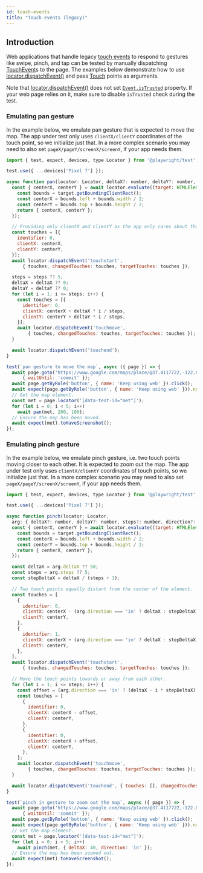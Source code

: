```yaml
---
id: touch-events
title: "Touch events (legacy)"
---
```


## Introduction

Web applications that handle legacy [touch events](https://developer.mozilla.org/en-US/docs/Web/API/Touch_events) to respond to gestures like swipe, pinch, and tap can be tested by manually dispatching [TouchEvent](https://developer.mozilla.org/en-US/docs/Web/API/TouchEvent/TouchEvent)s to the page. The examples below demonstrate how to use [locator.dispatchEvent()](/api/class-locator.mdx#locator-dispatch-event) and pass [Touch](https://developer.mozilla.org/en-US/docs/Web/API/Touch) points as arguments.

Note that [locator.dispatchEvent()](/api/class-locator.mdx#locator-dispatch-event) does not set [`Event.isTrusted`](https://developer.mozilla.org/en-US/docs/Web/API/Event/isTrusted) property. If your web page relies on it, make sure to disable `isTrusted` check during the test.

### Emulating pan gesture

In the example below, we emulate pan gesture that is expected to move the map. The app under test only uses `clientX/clientY` coordinates of the touch point, so we initialize just that. In a more complex scenario you may need to also set `pageX/pageY/screenX/screenY`, if your app needs them.

```js
import { test, expect, devices, type Locator } from '@playwright/test';

test.use({ ...devices['Pixel 7'] });

async function pan(locator: Locator, deltaX?: number, deltaY?: number, steps?: number) {
  const { centerX, centerY } = await locator.evaluate((target: HTMLElement) => {
    const bounds = target.getBoundingClientRect();
    const centerX = bounds.left + bounds.width / 2;
    const centerY = bounds.top + bounds.height / 2;
    return { centerX, centerY };
  });

  // Providing only clientX and clientY as the app only cares about those.
  const touches = [{
    identifier: 0,
    clientX: centerX,
    clientY: centerY,
  }];
  await locator.dispatchEvent('touchstart',
      { touches, changedTouches: touches, targetTouches: touches });

  steps = steps ?? 5;
  deltaX = deltaX ?? 0;
  deltaY = deltaY ?? 0;
  for (let i = 1; i <= steps; i++) {
    const touches = [{
      identifier: 0,
      clientX: centerX + deltaX * i / steps,
      clientY: centerY + deltaY * i / steps,
    }];
    await locator.dispatchEvent('touchmove',
        { touches, changedTouches: touches, targetTouches: touches });
  }

  await locator.dispatchEvent('touchend');
}

test(`pan gesture to move the map`, async ({ page }) => {
  await page.goto('https://www.google.com/maps/place/@37.4117722,-122.0713234,15z',
      { waitUntil: 'commit' });
  await page.getByRole('button', { name: 'Keep using web' }).click();
  await expect(page.getByRole('button', { name: 'Keep using web' })).not.toBeVisible();
  // Get the map element.
  const met = page.locator('[data-test-id="met"]');
  for (let i = 0; i < 5; i++)
    await pan(met, 200, 100);
  // Ensure the map has been moved.
  await expect(met).toHaveScreenshot();
});
```

### Emulating pinch gesture

In the example below, we emulate pinch gesture, i.e. two touch points moving closer to each other. It is expected to zoom out the map. The app under test only uses `clientX/clientY` coordinates of touch points, so we initialize just that. In a more complex scenario you may need to also set `pageX/pageY/screenX/screenY`, if your app needs them.

```js
import { test, expect, devices, type Locator } from '@playwright/test';

test.use({ ...devices['Pixel 7'] });

async function pinch(locator: Locator,
  arg: { deltaX?: number, deltaY?: number, steps?: number, direction?: 'in' | 'out' }) {
  const { centerX, centerY } = await locator.evaluate((target: HTMLElement) => {
    const bounds = target.getBoundingClientRect();
    const centerX = bounds.left + bounds.width / 2;
    const centerY = bounds.top + bounds.height / 2;
    return { centerX, centerY };
  });

  const deltaX = arg.deltaX ?? 50;
  const steps = arg.steps ?? 5;
  const stepDeltaX = deltaX / (steps + 1);

  // Two touch points equally distant from the center of the element.
  const touches = [
    {
      identifier: 0,
      clientX: centerX - (arg.direction === 'in' ? deltaX : stepDeltaX),
      clientY: centerY,
    },
    {
      identifier: 1,
      clientX: centerX + (arg.direction === 'in' ? deltaX : stepDeltaX),
      clientY: centerY,
    },
  ];
  await locator.dispatchEvent('touchstart',
      { touches, changedTouches: touches, targetTouches: touches });

  // Move the touch points towards or away from each other.
  for (let i = 1; i <= steps; i++) {
    const offset = (arg.direction === 'in' ? (deltaX - i * stepDeltaX) : (stepDeltaX * (i + 1)));
    const touches = [
      {
        identifier: 0,
        clientX: centerX - offset,
        clientY: centerY,
      },
      {
        identifier: 0,
        clientX: centerX + offset,
        clientY: centerY,
      },
    ];
    await locator.dispatchEvent('touchmove',
        { touches, changedTouches: touches, targetTouches: touches });
  }

  await locator.dispatchEvent('touchend', { touches: [], changedTouches: [], targetTouches: [] });
}

test(`pinch in gesture to zoom out the map`, async ({ page }) => {
  await page.goto('https://www.google.com/maps/place/@37.4117722,-122.0713234,15z',
      { waitUntil: 'commit' });
  await page.getByRole('button', { name: 'Keep using web' }).click();
  await expect(page.getByRole('button', { name: 'Keep using web' })).not.toBeVisible();
  // Get the map element.
  const met = page.locator('[data-test-id="met"]');
  for (let i = 0; i < 5; i++)
    await pinch(met, { deltaX: 40, direction: 'in' });
  // Ensure the map has been zoomed out.
  await expect(met).toHaveScreenshot();
});
```


[Accessibility]: /api/class-accessibility.mdx "Accessibility"
[Android]: /api/class-android.mdx "Android"
[AndroidDevice]: /api/class-androiddevice.mdx "AndroidDevice"
[AndroidInput]: /api/class-androidinput.mdx "AndroidInput"
[AndroidSocket]: /api/class-androidsocket.mdx "AndroidSocket"
[AndroidWebView]: /api/class-androidwebview.mdx "AndroidWebView"
[APIRequest]: /api/class-apirequest.mdx "APIRequest"
[APIRequestContext]: /api/class-apirequestcontext.mdx "APIRequestContext"
[APIResponse]: /api/class-apiresponse.mdx "APIResponse"
[APIResponseAssertions]: /api/class-apiresponseassertions.mdx "APIResponseAssertions"
[Browser]: /api/class-browser.mdx "Browser"
[BrowserContext]: /api/class-browsercontext.mdx "BrowserContext"
[BrowserServer]: /api/class-browserserver.mdx "BrowserServer"
[BrowserType]: /api/class-browsertype.mdx "BrowserType"
[CDPSession]: /api/class-cdpsession.mdx "CDPSession"
[Clock]: /api/class-clock.mdx "Clock"
[ConsoleMessage]: /api/class-consolemessage.mdx "ConsoleMessage"
[Coverage]: /api/class-coverage.mdx "Coverage"
[Dialog]: /api/class-dialog.mdx "Dialog"
[Download]: /api/class-download.mdx "Download"
[Electron]: /api/class-electron.mdx "Electron"
[ElectronApplication]: /api/class-electronapplication.mdx "ElectronApplication"
[ElementHandle]: /api/class-elementhandle.mdx "ElementHandle"
[FileChooser]: /api/class-filechooser.mdx "FileChooser"
[Frame]: /api/class-frame.mdx "Frame"
[FrameLocator]: /api/class-framelocator.mdx "FrameLocator"
[GenericAssertions]: /api/class-genericassertions.mdx "GenericAssertions"
[JSHandle]: /api/class-jshandle.mdx "JSHandle"
[Keyboard]: /api/class-keyboard.mdx "Keyboard"
[Locator]: /api/class-locator.mdx "Locator"
[LocatorAssertions]: /api/class-locatorassertions.mdx "LocatorAssertions"
[Logger]: /api/class-logger.mdx "Logger"
[Mouse]: /api/class-mouse.mdx "Mouse"
[Page]: /api/class-page.mdx "Page"
[PageAssertions]: /api/class-pageassertions.mdx "PageAssertions"
[Playwright]: /api/class-playwright.mdx "Playwright"
[PlaywrightAssertions]: /api/class-playwrightassertions.mdx "PlaywrightAssertions"
[Request]: /api/class-request.mdx "Request"
[Response]: /api/class-response.mdx "Response"
[Route]: /api/class-route.mdx "Route"
[Selectors]: /api/class-selectors.mdx "Selectors"
[SnapshotAssertions]: /api/class-snapshotassertions.mdx "SnapshotAssertions"
[TimeoutError]: /api/class-timeouterror.mdx "TimeoutError"
[Touchscreen]: /api/class-touchscreen.mdx "Touchscreen"
[Tracing]: /api/class-tracing.mdx "Tracing"
[Video]: /api/class-video.mdx "Video"
[WebError]: /api/class-weberror.mdx "WebError"
[WebSocket]: /api/class-websocket.mdx "WebSocket"
[WebSocketRoute]: /api/class-websocketroute.mdx "WebSocketRoute"
[Worker]: /api/class-worker.mdx "Worker"
[Fixtures]: /api/class-fixtures.mdx "Fixtures"
[FullConfig]: /api/class-fullconfig.mdx "FullConfig"
[FullProject]: /api/class-fullproject.mdx "FullProject"
[Location]: /api/class-location.mdx "Location"
[Test]: /api/class-test.mdx "Test"
[TestConfig]: /api/class-testconfig.mdx "TestConfig"
[TestInfo]: /api/class-testinfo.mdx "TestInfo"
[TestInfoError]: /api/class-testinfoerror.mdx "TestInfoError"
[TestOptions]: /api/class-testoptions.mdx "TestOptions"
[TestProject]: /api/class-testproject.mdx "TestProject"
[TestStepInfo]: /api/class-teststepinfo.mdx "TestStepInfo"
[WorkerInfo]: /api/class-workerinfo.mdx "WorkerInfo"
[Reporter]: /api/class-reporter.mdx "Reporter"
[Suite]: /api/class-suite.mdx "Suite"
[TestCase]: /api/class-testcase.mdx "TestCase"
[TestError]: /api/class-testerror.mdx "TestError"
[TestResult]: /api/class-testresult.mdx "TestResult"
[TestStep]: /api/class-teststep.mdx "TestStep"
[Element]: https://developer.mozilla.org/en-US/docs/Web/API/element "Element"
[EvaluationArgument]: /evaluating.mdx#evaluation-argument "EvaluationArgument"
[Promise]: https://developer.mozilla.org/en-US/docs/Web/JavaScript/Reference/Global_Objects/Promise "Promise"
[iterator]: https://developer.mozilla.org/en-US/docs/Web/JavaScript/Reference/Iteration_protocols "Iterator"
[origin]: https://developer.mozilla.org/en-US/docs/Glossary/Origin "Origin"
[selector]: https://developer.mozilla.org/en-US/docs/Web/CSS/CSS_Selectors "selector"
[Serializable]: https://developer.mozilla.org/en-US/docs/Web/JavaScript/Reference/Global_Objects/JSON/stringify#Description "Serializable"
[UIEvent.detail]: https://developer.mozilla.org/en-US/docs/Web/API/UIEvent/detail "UIEvent.detail"
[UnixTime]: https://en.wikipedia.org/wiki/Unix_time "Unix Time"
[xpath]: https://developer.mozilla.org/en-US/docs/Web/XPath "xpath"

[Array]: https://developer.mozilla.org/en-US/docs/Web/JavaScript/Reference/Global_Objects/Array "Array"
[boolean]: https://developer.mozilla.org/en-US/docs/Web/JavaScript/Data_structures#Boolean_type "Boolean"
[Buffer]: https://nodejs.org/api/buffer.html#buffer_class_buffer "Buffer"
[ChildProcess]: https://nodejs.org/api/child_process.html "ChildProcess"
[Date]: https://developer.mozilla.org/en-US/docs/Web/JavaScript/Reference/Global_Objects/Date "Date"
[Error]: https://nodejs.org/api/errors.html#errors_class_error "Error"
[EventEmitter]: https://nodejs.org/api/events.html#events_class_eventemitter "EventEmitter"
[function]: https://developer.mozilla.org/en-US/docs/Web/JavaScript/Reference/Global_Objects/Function "Function"
[FormData]: https://developer.mozilla.org/en-US/docs/Web/API/FormData "FormData"
[Map]: https://developer.mozilla.org/en-US/docs/Web/JavaScript/Reference/Global_Objects/Map "Map"
[Metadata]: https://developer.mozilla.org/en-US/docs/Web/JavaScript/Reference/Global_Objects/Object "Object&lt;string, any&gt;"
[null]: https://developer.mozilla.org/en-US/docs/Web/JavaScript/Reference/Global_Objects/null "null"
[number]: https://developer.mozilla.org/en-US/docs/Web/JavaScript/Data_structures#Number_type "Number"
[Object]: https://developer.mozilla.org/en-US/docs/Web/JavaScript/Reference/Global_Objects/Object "Object"
[Promise]: https://developer.mozilla.org/en-US/docs/Web/JavaScript/Reference/Global_Objects/Promise "Promise"
[Readable]: https://nodejs.org/api/stream.html#stream_class_stream_readable "Readable"
[ReadStream]: https://nodejs.org/api/fs.html#class-fsreadstream "ReadStream"
[RegExp]: https://developer.mozilla.org/en-US/docs/Web/JavaScript/Reference/Global_Objects/RegExp "RegExp"
[string]: https://developer.mozilla.org/en-US/docs/Web/JavaScript/Data_structures#String_type "string"
[void]: https://developer.mozilla.org/en-US/docs/Web/JavaScript/Reference/Global_Objects/undefined "void"
[URL]: https://nodejs.org/api/url.html "URL"
[URLSearchParams]: https://developer.mozilla.org/en-US/docs/Web/API/URLSearchParams "URLSearchParams"

[all available image tags]: https://mcr.microsoft.com/en-us/product/playwright/about "all available image tags"
[Microsoft Artifact Registry]: https://mcr.microsoft.com/en-us/product/playwright/about "Microsoft Artifact Registry"
[Dockerfile.noble]: https://github.com/microsoft/playwright/blob/main/utils/docker/Dockerfile.noble "Dockerfile.noble"
